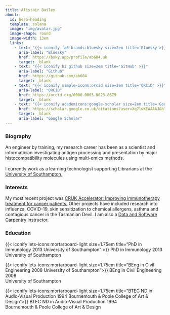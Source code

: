 ```yaml
---
title: Alistair Bailey
about:
  id: hero-heading
  template: solana
  image: "img/avatar.jpg"
  image-shape: round
  image-width: 13em
  links:
    - text: "{{< iconify fa6-brands:bluesky size=2em title='Bluesky'>}}"
      aria-label: "Bluesky"
      href: https://bsky.app/profile/ab604.uk
      target: _blank
    - text: "{{< iconify bi github size=2em title='GitHub' >}}"
      aria-label: "Github"
      href: https://github.com/ab604
      target: _blank
    - text: "{{< iconify simple-icons:orcid size=2em title='ORCiD' >}}"
      aria-label: "ORCiD"
      href: https://orcid.org/0000-0003-0023-8679
      target: _blank
    - text: "{{< iconify academicons:google-scholar size=2em title='Google Scholar' >}}"
      href: https://scholar.google.co.uk/citations?user=Xq7lwXEAAAAJ&hl=en
      target: _blank
      aria-label: "Google Scholar"
---
```


:::{#hero-heading}

### Biography

An engineer by training, my research career has been as a scientist and informatician  investigating antigen processing and presentation by major histocompatibility molecules using multi-omics methods.<br><br>I currently work as a learning technologist supporting Librarians at the [University of Southampton.](https://www.soton.ac.uk) 

### Interests

My most recent project was [CRUK Accelerator: Improving immunotherapy treatment for cancer patients.](https://www.cancerresearchuk.org/funding-for-researchers/accelerator-award/portfolio-funded-projects-outputs) Other projects have included research into influenza, COVID-19, skin sensitization to chemical allergens, asthma and contagious cancer in the Tasmanian Devil. I am also a [Data and Software Carpentry](https://carpentries.org/) instructor.

### Education

{{< iconify lets-icons:mortarboard-light size=1.75em title="PhD in Immunology 2013 University of Southampton" >}} PhD in Immunology 2013<br>University of Southampton

{{< iconify lets-icons:mortarboard-light size=1.75em title="BEng in Civil Engineering 2008 University of Southampton">}} BEng in Civil Engineering 2008<br>University of Southampton

{{< iconify lets-icons:mortarboard-light size=1.75em title="BTEC ND in Audio-Visual Production 1994 Bournemouth & Poole College of Art & Design">}} BTEC ND in Audio-Visual Production 1994<br>Bournemouth & Poole College of Art & Design

:::